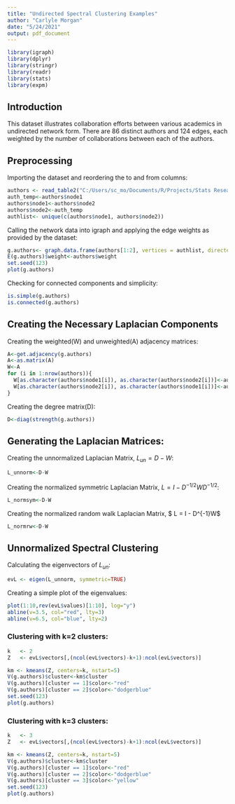 ```yaml
---
title: "Undirected Spectral Clustering Examples"
author: "Carlyle Morgan"
date: "5/24/2021"
output: pdf_document
---
```


```r
library(igraph)
library(dplyr)
library(stringr)
library(readr)
library(stats)
library(expm)
```


## Introduction

This dataset illustrates collaboration efforts between various academics in undirected network form. There are 86 distinct authors and 124 edges, each weighted by the number of collaborations between each of the authors.

## Preprocessing
Importing the dataset and reordering the to and from columns:
```r
authors <- read_table2("C:/Users/sc_mo/Documents/R/Projects/Stats Research/ca-sandi_auths.csv")
auth_temp<-authors$node1
authors$node1<-authors$node2
authors$node2<-auth_temp
authlist<- unique(c(authors$node1, authors$node2))
```

Calling the network data into igraph and applying the edge weights as provided by the dataset:
```r
g.authors<- graph.data.frame(authors[1:2], vertices = authlist, directed = FALSE)
E(g.authors)$weight<-authors$weight
set.seed(123)
plot(g.authors)
```

Checking for connected components and simplicity:
```r
is.simple(g.authors)
is.connected(g.authors)
```



## Creating the Necessary Laplacian Components



Creating the weighted(W) and unweighted(A) adjacency matrices:
```r
A<-get.adjacency(g.authors)
A<-as.matrix(A)
W<-A
for (i in 1:nrow(authors)){
  W[as.character(authors$node1[i]), as.character(authors$node2[i])]<-authors$weight[i]
  W[as.character(authors$node2[i]), as.character(authors$node1[i])]<-authors$weight[i]
}
```

Creating the degree matrix(D):
```r
D<-diag(strength(g.authors))
```

## Generating the Laplacian Matrices:

Creating the unnormalized Laplacian Matrix, $L_{un} = D - W$:
```r
L_unnorm<-D-W
```

Creating the normalized symmetric Laplacian Matrix, $L = I - D^{-1/2}WD^{-1/2}$:
```r
L_normsym<-D-W
```

Creating the normalized random walk Laplacian Matrix, $ L = I - D^{-1}W$
```r
L_normrw<-D-W
```

## Unnormalized Spectral Clustering

Calculating the eigenvectors of $L_{un}$:
```r
evL <- eigen(L_unnorm, symmetric=TRUE)
```

Creating a simple plot of the eigenvalues:
```r
plot(1:10,rev(evL$values)[1:10], log="y")
abline(v=3.5, col="red", lty=3)
abline(v=6.5, col="blue", lty=2)
```

### Clustering with k=2 clusters:
```r
k   <- 2
Z   <- evL$vectors[,(ncol(evL$vectors)-k+1):ncol(evL$vectors)]

km <- kmeans(Z, centers=k, nstart=5)
V(g.authors)$cluster<-km$cluster
V(g.authors)[cluster == 1]$color<-"red"
V(g.authors)[cluster == 2]$color<-"dodgerblue"
set.seed(123)
plot(g.authors)
```

### Clustering with k=3 clusters:
```r
k   <- 3
Z   <- evL$vectors[,(ncol(evL$vectors)-k+1):ncol(evL$vectors)]

km <- kmeans(Z, centers=k, nstart=5)
V(g.authors)$cluster<-km$cluster
V(g.authors)[cluster == 1]$color<-"red"
V(g.authors)[cluster == 2]$color<-"dodgerblue"
V(g.authors)[cluster == 3]$color<-"yellow"
set.seed(123)
plot(g.authors)
```